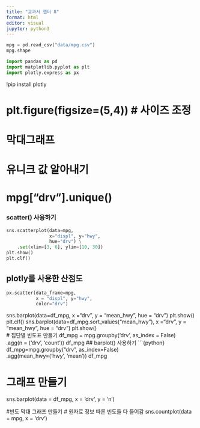 ```yaml
---
title: "교과서 챕터 8"
format: html
editor: visual
jupyter: python3
---
```


```python
mpg = pd.read_csv("data/mpg.csv")
mpg.shape

```

```python
import pandas as pd
import matplotlib.pyplot as plt
import plotly.express as px
```

!pip install plotly

# plt.figure(figsize=(5,4)) \# 사이즈 조정

# 막대그래프

# 유니크 값 알아내기

# mpg\["drv"\].unique()

### scatter() 사용하기

```python
sns.scatterplot(data=mpg,
                x="displ", y="hwy",
                hue="drv") \
    .set(xlim=[3, 6], ylim=[10, 30])
plt.show()
plt.clf()

```

## plotly를 사용한 산점도

```python
px.scatter(data_frame=mpg,
           x = "displ", y="hwy",
           color="drv")
```

sns.barplot(data=df_mpg, x ="drv", y = "mean_hwy", hue = "drv") plt.show()\
plt.clf() sns.barplot(data=df_mpg.sort_values("mean_hwy"), x ="drv", y = "mean_hwy", hue = "drv") plt.show()\
\# 집단별 빈도표 만들기 df_mpg = mpg.groupby('drv', as_index = False)\
.agg(n = ('drv', 'count')) df_mpg \## barplot() 사용하기 \`\`\`{python} df_mpg=mpg.groupby("drv", as_index=False)\
.agg(mean_hwy=('hwy', 'mean')) df_mpg

# 그래프 만들기

sns.barplot(data = df_mpg, x = 'drv', y = 'n')

#빈도 막대 그래프 만들기 \# 원자료 정보 따른 빈도들 다 들어감 sns.countplot(data = mpg, x = 'drv')
